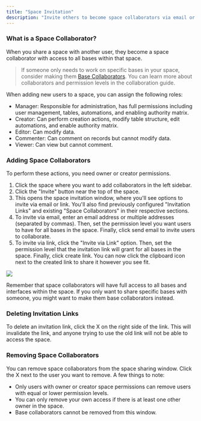 ```yaml
---
title: "Space Invitation"
description: "Invite others to become space collaborators via email or link"
---
```


### What is a Space Collaborator?

When you share a space with another user, they become a space collaborator with access to all bases within that space.

> If someone only needs to work on specific bases in your space, consider making them [Base Collaborators](/en/basic/space/base-invite). You can learn more about collaborators and permission levels in the collaboration guide.

When adding new users to a space, you can assign the following roles:

* Manager: Responsible for administration, has full permissions including user management, tables, automations, and enabling authority matrix.
* Creator: Can perform creation actions, modify table structure, edit automations, and enable authority matrix.
* Editor: Can modify data.
* Commenter: Can comment on records but cannot modify data.
* Viewer: Can view but cannot comment.

### Adding Space Collaborators

To perform these actions, you need owner or creator permissions.

1. Click the space where you want to add collaborators in the left sidebar.
2. Click the "Invite" button near the top of the space.
3. This opens the space invitation window, where you'll see options to invite via email or link. You'll also find previously configured "Invitation Links" and existing "Space Collaborators" in their respective sections.
4. To invite via email, enter an email address or multiple addresses (separated by commas). Then, set the permission level you want users to have for all bases in the space. Finally, click send email to invite users to collaborate.
5. To invite via link, click the "Invite via Link" option. Then, set the permission level that the invitation link will grant for all bases in the space. Finally, click create link. You can now click the clipboard icon next to the created link to share it however you see fit.

![](/images/2025-02-14-14-51-22.png)

Remember that space collaborators will have full access to all bases and interfaces within the space. If you only want to share specific bases with someone, you might want to make them base collaborators instead.

### Deleting Invitation Links

To delete an invitation link, click the X on the right side of the link. This will invalidate the link, and anyone trying to use the old link will not be able to access the space.

### Removing Space Collaborators

You can remove space collaborators from the space sharing window. Click the X next to the user you want to remove. A few things to note:

* Only users with owner or creator space permissions can remove users with equal or lower permission levels.
* You can only remove your own access if there is at least one other owner in the space.
* Base collaborators cannot be removed from this window.

